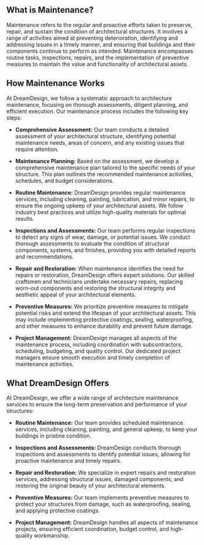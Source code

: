 ## What is Maintenance?
Maintenance refers to the regular and proactive efforts taken to preserve, repair, and sustain the condition of architectural structures. It involves a range of activities aimed at preventing deterioration, identifying and addressing issues in a timely manner, and ensuring that buildings and their components continue to perform as intended. Maintenance encompasses routine tasks, inspections, repairs, and the implementation of preventive measures to maintain the value and functionality of architectural assets.

## How Maintenance Works
At DreamDesign, we follow a systematic approach to architecture maintenance, focusing on thorough assessments, diligent planning, and efficient execution. Our maintenance process includes the following key steps:

- **Comprehensive Assessment:** Our team conducts a detailed assessment of your architectural structure, identifying potential maintenance needs, areas of concern, and any existing issues that require attention.

- **Maintenance Planning:** Based on the assessment, we develop a comprehensive maintenance plan tailored to the specific needs of your structure. This plan outlines the recommended maintenance activities, schedules, and budget considerations.

- **Routine Maintenance:** DreamDesign provides regular maintenance services, including cleaning, painting, lubrication, and minor repairs, to ensure the ongoing upkeep of your architectural assets. We follow industry best practices and utilize high-quality materials for optimal results.

- **Inspections and Assessments:** Our team performs regular inspections to detect any signs of wear, damage, or potential issues. We conduct thorough assessments to evaluate the condition of structural components, systems, and finishes, providing you with detailed reports and recommendations.

- **Repair and Restoration:** When maintenance identifies the need for repairs or restoration, DreamDesign offers expert solutions. Our skilled craftsmen and technicians undertake necessary repairs, replacing worn-out components and restoring the structural integrity and aesthetic appeal of your architectural elements.

- **Preventive Measures:** We prioritize preventive measures to mitigate potential risks and extend the lifespan of your architectural assets. This may include implementing protective coatings, sealing, waterproofing, and other measures to enhance durability and prevent future damage.

- **Project Management:** DreamDesign manages all aspects of the maintenance process, including coordination with subcontractors, scheduling, budgeting, and quality control. Our dedicated project managers ensure smooth execution and timely completion of maintenance activities.

## What DreamDesign Offers
At DreamDesign, we offer a wide range of architecture maintenance services to ensure the long-term preservation and performance of your structures:

- **Routine Maintenance:** Our team provides scheduled maintenance services, including cleaning, painting, and general upkeep, to keep your buildings in pristine condition.

- **Inspections and Assessments:** DreamDesign conducts thorough inspections and assessments to identify potential issues, allowing for proactive maintenance and timely repairs.

- **Repair and Restoration:** We specialize in expert repairs and restoration services, addressing structural issues, damaged components, and restoring the original beauty of your architectural elements.

- **Preventive Measures:** Our team implements preventive measures to protect your structures from damage, such as waterproofing, sealing, and applying protective coatings.

- **Project Management:** DreamDesign handles all aspects of maintenance projects, ensuring efficient coordination, budget control, and high-quality workmanship.